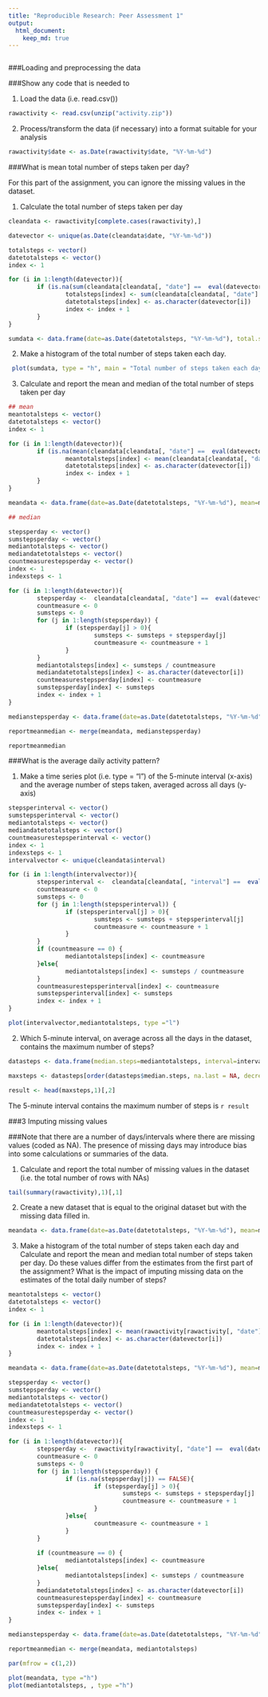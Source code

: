 ```yaml
---
title: "Reproducible Research: Peer Assessment 1"
output: 
  html_document:
    keep_md: true
---
```


```r

```

###Loading and preprocessing the data

###Show any code that is needed to

1. Load the data (i.e. read.csv())

```r
rawactivity <- read.csv(unzip("activity.zip"))
```

2. Process/transform the data (if necessary) into a format suitable for your analysis

```r
rawactivity$date <- as.Date(rawactivity$date, "%Y-%m-%d")
```

###What is mean total number of steps taken per day?

For this part of the assignment, you can ignore the missing values in the dataset.

1. Calculate the total number of steps taken per day

```r
cleandata <- rawactivity[complete.cases(rawactivity),]

datevector <- unique(as.Date(cleandata$date, "%Y-%m-%d"))

totalsteps <- vector()
datetotalsteps <- vector()
index <- 1

for (i in 1:length(datevector)){
        if (is.na(sum(cleandata[cleandata[, "date"] ==  eval(datevector[i]),][,1])) == FALSE){
                totalsteps[index] <- sum(cleandata[cleandata[, "date"] ==  eval(datevector[i]),][,1])
                datetotalsteps[index] <- as.character(datevector[i])
                index <- index + 1
        }
}

sumdata <- data.frame(date=as.Date(datetotalsteps, "%Y-%m-%d"), total.steps=totalsteps, stringsAsFactors = FALSE)
```

2. Make a histogram of the total number of steps taken each day.

```r
 plot(sumdata, type = "h", main = "Total number of steps taken each day")
```


3. Calculate and report the mean and median of the total number of steps taken per day

```r
## mean
meantotalsteps <- vector()
datetotalsteps <- vector()
index <- 1

for (i in 1:length(datevector)){
        if (is.na(mean(cleandata[cleandata[, "date"] ==  eval(datevector[i]),][,1])) == FALSE){
                meantotalsteps[index] <- mean(cleandata[cleandata[, "date"] ==  eval(datevector[i]),][,1])
                datetotalsteps[index] <- as.character(datevector[i])
                index <- index + 1
        }
}

meandata <- data.frame(date=as.Date(datetotalsteps, "%Y-%m-%d"), mean=meantotalsteps, stringsAsFactors = FALSE)

## median

stepsperday <- vector()
sumstepsperday <- vector()
mediantotalsteps <- vector()
mediandatetotalsteps <- vector()
countmeasurestepsperday <- vector()
index <- 1
indexsteps <- 1

for (i in 1:length(datevector)){
        stepsperday <-  cleandata[cleandata[, "date"] ==  eval(datevector[i]),][,1]
        countmeasure <- 0
        sumsteps <- 0
        for (j in 1:length(stepsperday)) {
                if (stepsperday[j] > 0){
                        sumsteps <- sumsteps + stepsperday[j]
                        countmeasure <- countmeasure + 1
                }
        }
        mediantotalsteps[index] <- sumsteps / countmeasure
        mediandatetotalsteps[index] <- as.character(datevector[i])
        countmeasurestepsperday[index] <- countmeasure
        sumstepsperday[index] <- sumsteps
        index <- index + 1        
}

medianstepsperday <- data.frame(date=as.Date(datetotalsteps, "%Y-%m-%d"), median=mediantotalsteps, stringsAsFactors = FALSE)

reportmeanmedian <- merge(meandata, medianstepsperday)

reportmeanmedian

```

###What is the average daily activity pattern?

1. Make a time series plot (i.e. type = "l") of the 5-minute interval (x-axis) and the average number of steps taken, averaged across all days (y-axis)

```r
stepsperinterval <- vector()
sumstepsperinterval <- vector()
mediantotalsteps <- vector()
mediandatetotalsteps <- vector()
countmeasurestepsperinterval <- vector()
index <- 1
indexsteps <- 1
intervalvector <- unique(cleandata$interval)

for (i in 1:length(intervalvector)){
        stepsperinterval <-  cleandata[cleandata[, "interval"] ==  eval(intervalvector[i]),][,1]
        countmeasure <- 0
        sumsteps <- 0
        for (j in 1:length(stepsperinterval)) {
                if (stepsperinterval[j] > 0){
                        sumsteps <- sumsteps + stepsperinterval[j]
                        countmeasure <- countmeasure + 1
                }
        }
        if (countmeasure == 0) {
                mediantotalsteps[index] <- countmeasure        
        }else{
                mediantotalsteps[index] <- sumsteps / countmeasure        
        }
        countmeasurestepsperinterval[index] <- countmeasure
        sumstepsperinterval[index] <- sumsteps
        index <- index + 1        
}

plot(intervalvector,mediantotalsteps, type ="l")


```

2. Which 5-minute interval, on average across all the days in the dataset, contains the maximum number of steps?

```r

datasteps <- data.frame(median.steps=mediantotalsteps, interval=intervalvector, stringsAsFactors = FALSE)

maxsteps <- datasteps[order(datasteps$median.steps, na.last = NA, decreasing = TRUE),]

result <- head(maxsteps,1)[,2]

```

The 5-minute interval contains the maximum number of steps is `r result`


###3 Imputing missing values

###Note that there are a number of days/intervals where there are missing values (coded as NA). The presence of missing days may introduce bias into some calculations or summaries of the data.

1. Calculate and report the total number of missing values in the dataset (i.e. the total number of rows with NAs)

```r
tail(summary(rawactivity),1)[,1]
```

2. Create a new dataset that is equal to the original dataset but with the missing data filled in.
```r
meandata <- data.frame(date=as.Date(datetotalsteps, "%Y-%m-%d"), mean=meantotalsteps, stringsAsFactors = FALSE)
```
3. Make a histogram of the total number of steps taken each day and Calculate and report the mean and median total number of steps taken per day. 
   Do these values differ from the estimates from the first part of the assignment? 
   What is the impact of imputing missing data on the estimates of the total daily number of steps?

```r

meantotalsteps <- vector()
datetotalsteps <- vector()
index <- 1

for (i in 1:length(datevector)){
        meantotalsteps[index] <- mean(rawactivity[rawactivity[, "date"] ==  eval(datevector[i]),][,1])
        datetotalsteps[index] <- as.character(datevector[i])
        index <- index + 1
}

meandata <- data.frame(date=as.Date(datetotalsteps, "%Y-%m-%d"), mean=meantotalsteps, stringsAsFactors = FALSE)

stepsperday <- vector()
sumstepsperday <- vector()
mediantotalsteps <- vector()
mediandatetotalsteps <- vector()
countmeasurestepsperday <- vector()
index <- 1
indexsteps <- 1

for (i in 1:length(datevector)){
        stepsperday <-  rawactivity[rawactivity[, "date"] ==  eval(datevector[i]),][,1]
        countmeasure <- 0
        sumsteps <- 0
        for (j in 1:length(stepsperday)) {
                if (is.na(stepsperday[j]) == FALSE){
                        if (stepsperday[j] > 0){
                                sumsteps <- sumsteps + stepsperday[j]
                                countmeasure <- countmeasure + 1
                        }
                }else{
                        countmeasure <- countmeasure + 1
                }
        }
        
        if (countmeasure == 0) {
                mediantotalsteps[index] <- countmeasure        
        }else{
                mediantotalsteps[index] <- sumsteps / countmeasure        
        }
        mediandatetotalsteps[index] <- as.character(datevector[i])
        countmeasurestepsperday[index] <- countmeasure
        sumstepsperday[index] <- sumsteps
        index <- index + 1        
}

medianstepsperday <- data.frame(date=as.Date(datetotalsteps, "%Y-%m-%d"), median=mediantotalsteps, stringsAsFactors = FALSE)

reportmeanmedian <- merge(meandata, mediantotalsteps)

par(mfrow = c(1,2))

plot(meandata, type ="h")
plot(mediantotalsteps, , type ="h")
```